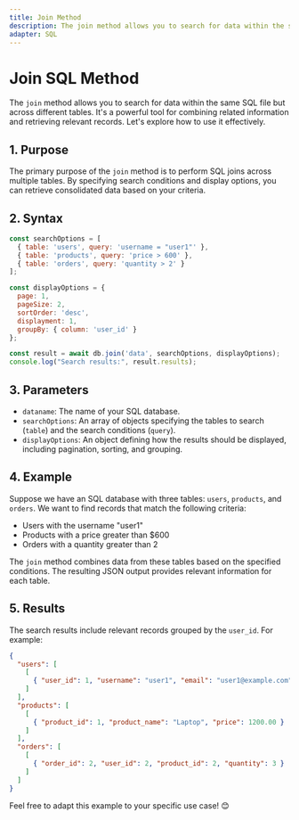 ```yaml
---
title: Join Method
description: The join method allows you to search for data within the same SQL file but across different tables. It's a powerful tool for combining related information and retrieving relevant records. Let's explore how to use it effectively.
adapter: SQL
---
```


# Join SQL Method

The `join` method allows you to search for data within the same SQL file but across different tables. It's a powerful tool for combining related information and retrieving relevant records. Let's explore how to use it effectively.

## 1. Purpose

The primary purpose of the `join` method is to perform SQL joins across multiple tables. By specifying search conditions and display options, you can retrieve consolidated data based on your criteria.

## 2. Syntax

```javascript
const searchOptions = [
  { table: 'users', query: 'username = "user1"' },
  { table: 'products', query: 'price > 600' },
  { table: 'orders', query: 'quantity > 2' }
];

const displayOptions = {
  page: 1,
  pageSize: 2,
  sortOrder: 'desc',
  displayment: 1,
  groupBy: { column: 'user_id' }
};

const result = await db.join('data', searchOptions, displayOptions);
console.log("Search results:", result.results);
```

## 3. Parameters

- `dataname`: The name of your SQL database.
- `searchOptions`: An array of objects specifying the tables to search (`table`) and the search conditions (`query`).
- `displayOptions`: An object defining how the results should be displayed, including pagination, sorting, and grouping.

## 4. Example

Suppose we have an SQL database with three tables: `users`, `products`, and `orders`. We want to find records that match the following criteria:
- Users with the username "user1"
- Products with a price greater than $600
- Orders with a quantity greater than 2

The `join` method combines data from these tables based on the specified conditions. The resulting JSON output provides relevant information for each table.

## 5. Results

The search results include relevant records grouped by the `user_id`. For example:

```json
{
  "users": [
    [
      { "user_id": 1, "username": "user1", "email": "user1@example.com" }
    ]
  ],
  "products": [
    [
      { "product_id": 1, "product_name": "Laptop", "price": 1200.00 }
    ]
  ],
  "orders": [
    [
      { "order_id": 2, "user_id": 2, "product_id": 2, "quantity": 3 }
    ]
  ]
}
```

Feel free to adapt this example to your specific use case! 😊